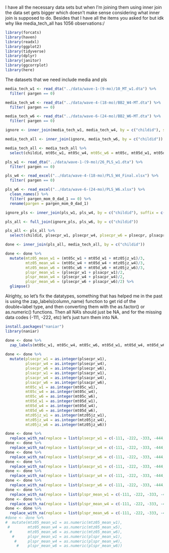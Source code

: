 


I have all the necessary data sets but when I'm joining them using inner join the 
data set gets bigger which doesn't make sense considering what inner join is 
supposed to do. Besides that I have all the items you asked for but idk why like media_tech_all has 1056 observations:/

```r
library(forcats)
library(haven)
library(readxl)
library(ggplot2)
library(tidyverse)
library(dplyr)
library(janitor)
library(ggcorrplot)
library(here)
```


The datasets that we need include media and pls
```r
media_tech_w1 <- read_dta("../data/wave-1-(9-mo)/10_MT_w1.dta") %>% 
  filter( pargen == 0)

media_tech_w4 <- read_dta("../data/wave-4-(18-mo)/BB2_W4-MT.dta") %>% 
  filter( pargen == 0)

media_tech_w6 <- read_dta("../data/wave-6-(24-mo)/BB2_W6-MT.dta") %>% 
  filter( pargen == 0)
```

```r
ignore <- inner_join(media_tech_w1, media_tech_w4, by = c("childid"), suffix = c("_w1", "_w4"))

media_tech_all <- inner_join(ignore, media_tech_w6, by = c("childid"))
```

```r
media_tech_all <- media_tech_all %>% 
  select(childid, mt05c_w1, mt05c_w4, mt05c_w6 = mt05c, mt05d_w1, mt05d_w4, mt05d_w6= mt05d,  mtz05jz_w1, mtz05jz_w4, mtz05jz_w6 = mtz05jz)
```

```r
pls_w1 <- read_dta("../data/wave-1-(9-mo)/26_PLS_w1.dta") %>% 
  filter( pargen == 0)

pls_w4 <- read_excel("../data/wave-4-(18-mo)/PLS_W4_Final.xlsx") %>% 
  filter( pargen == 0)

pls_w6 <- read_excel("../data/wave-6-(24-mo)/PLS_W6.xlsx") %>%
  clean_names() %>% 
  filter( pargen_mom_0_dad_1 == 0) %>% 
  rename(pargen = pargen_mom_0_dad_1) 
```

```r
ignore_pls <- inner_join(pls_w1, pls_w4, by = c("childid"), suffix = c("_w1", "_w4"))

pls_all <- full_join(ignore_pls, pls_w6, by = c("childid"))

```

```r
pls_all <- pls_all %>% 
  select(childid, plsecpr_w1, plsecpr_w4, plsecpr_w6 = plsecpr, plsacpr_w1, plsacpr_w4, plsacpr_w6 = plsacpr) 
```

```r
done <- inner_join(pls_all, media_tech_all, by = c("childid")) 

done <- done %>% 
  mutate(mtz05_mean_w1 = (mt05c_w1 + mt05d_w1 + mtz05jz_w1)/3,
         mtz05_mean_w4 = (mt05c_w4 + mt05d_w4 + mtz05jz_w4)/3,
         mtz05_mean_w6 = (mt05c_w6 + mt05d_w6 + mtz05jz_w6)/3,
         plspr_mean_w1 = (plsecpr_w1 + plsacpr_w1)/2,
         plspr_mean_w4 = (plsecpr_w4 + plsacpr_w4)/2,
         plspr_mean_w6 = (plsecpr_w6 + plsacpr_w6)/2) %>% 
  glimpse()
```
Alrighty, so let's fix the datatypes, something that has helped me in the past is using the zap_labels(column_name) function to get rid of the double+label type, and then converting them with the as.factor() or as.numeric() functions. Then all NA's should just be NA, and for the missing data codes (-111, -222, etc) let's just turn them into NA.

```r
install.packages("naniar")
library(naniar)

done <- done %>% 
  zap_labels(mt05c_w1, mt05c_w4, mt05c_w6, mt05d_w1, mt05d_w4, mt05d_w6, mtz05jz_w1, mtz05jz_w4, mtz05jz_w6)
  
done <- done %>% 
  mutate(plsecpr_w1 = as.integer(plsecpr_w1),
         plsecpr_w4 = as.integer(plsecpr_w4),
         plsecpr_w6 = as.integer(plsecpr_w6),
         plsacpr_w1 = as.integer(plsacpr_w1),
         plsacpr_w4 = as.integer(plsacpr_w4),
         plsacpr_w6 = as.integer(plsacpr_w6),
         mt05c_w1 = as.integer(mt05c_w1),
         mt05c_w4 = as.integer(mt05c_w4),
         mt05c_w6 = as.integer(mt05c_w6),
         mt05d_w1 = as.integer(mt05d_w1),
         mt05d_w4 = as.integer(mt05d_w4),
         mt05d_w6 = as.integer(mt05d_w6),
         mtz05jz_w1 = as.integer(mtz05jz_w1),
         mtz05jz_w4 = as.integer(mtz05jz_w4),
         mtz05jz_w6 = as.integer(mtz05jz_w6))

done <- done %>% 
  replace_with_na(replace = list(plsecpr_w1 = c(-111, -222, -333, -444, -555, -666, -777, -888, -999)))
done <- done %>% 
  replace_with_na(replace = list(plsecpr_w4 = c(-111, -222, -333, -444, -555, -666, -777, -888, -999)))
done <- done %>% 
  replace_with_na(replace = list(plsecpr_w6 = c(-111, -222, -333, -444, -555, -666, -777, -888, -999)))
done <- done %>% 
  replace_with_na(replace = list(pleacpr_w1 = c(-111, -222, -333, -444, -555, -666, -777, -888, -999)))
done <- done %>% 
  replace_with_na(replace = list(plsacpr_w4 = c(-111, -222, -333, -444, -555, -666, -777, -888, -999)))
done <- done %>% 
  replace_with_na(replace = list(plsacpr_w6 = c(-111, -222, -333, -444, -555, -666, -777, -888, -999)))
done <- done %>% 
  replace_with_na(replace = list(plspr_mean_w1 = c(-111, -222, -333, -444, -555, -666, -777, -888, -999)))
done <- done %>% 
  replace_with_na(replace = list(plspr_mean_w4 = c(-111, -222, -333, -444, -555, -666, -777, -888, -999)))
done <- done %>% 
  replace_with_na(replace = list(plspr_mean_w6 = c(-111, -222, -333, -444, -555, -666, -777, -888, -999)))
#done <- done %>% 
#  mutate(mtz05_mean_w1 = as.numeric(mtz05_mean_w1),
 #        mtz05_mean_w4 = as.numeric(mtz05_mean_w5),
  #       mtz05_mean_w6 = as.numeric(mtz05_mean_w6),
   #      plspr_mean_w1 = as.numeric(plspr_mean_w1),
    #     plspr_mean_w4 = as.numeric(plspr_mean_w4),
     #    plspr_mean_w6 = as.numeric(plspr_mean_w6))
```




